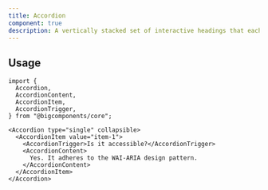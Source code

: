 ```yaml
---
title: Accordion
component: true
description: A vertically stacked set of interactive headings that each reveal a section of content.
---
```


<ComponentPreview
  name="accordion-demo"
  className="[&_.preview>[data-orientation=vertical]]:sm:max-w-[70%]"
/>

## Usage

```tsx
import {
  Accordion,
  AccordionContent,
  AccordionItem,
  AccordionTrigger,
} from "@bigcomponents/core";
```

```tsx
<Accordion type="single" collapsible>
  <AccordionItem value="item-1">
    <AccordionTrigger>Is it accessible?</AccordionTrigger>
    <AccordionContent>
      Yes. It adheres to the WAI-ARIA design pattern.
    </AccordionContent>
  </AccordionItem>
</Accordion>
```
